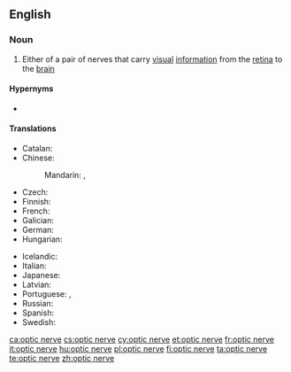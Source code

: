 ==English==

===Noun===
{{wikipedia}}
{{en-noun|head=[[optic]] [[nerve]]}}

# {{lb|en|neuroanatomy}} Either of a pair of nerves that carry [[visual]] [[information]] from the [[retina]] to the [[brain]]

====Hypernyms====
* {{l|en|cranial nerve}}

====Translations====
{{trans-top|nerve}}
* Catalan: {{t|ca|nervi òptic|m}}
* Chinese:
*: Mandarin: {{t+|cmn|視神經|sc=Hani}}, {{t+|cmn|视神经|tr=shìshénjīng|sc=Hani}}
* Czech: {{t+|cs|zrakový nerv|m}}
* Finnish: {{t|fi|näköhermo}}
* French: {{t+|fr|nerf optique|m}}
* Galician: {{t|gl|nervio óptico|m}}
* German: {{t+|de|Sehnerv|m}}
* Hungarian: {{t+|hu|látóideg}}
{{trans-mid}}
* Icelandic: {{t+|is|sjóntaug|f}}
* Italian: {{t|it|nervo ottico|m}}
* Japanese: {{t|ja|視神経|tr=ししんけい, shishinkei|sc=Jpan}}
* Latvian: {{t|lv|redzes nervs|m}}
* Portuguese: {{t+|pt|nervo óptico|m}}, {{t|pt|nervo ótico|m}}
* Russian: {{t+|ru|зри́тельный нерв|m}}
* Spanish: {{t+|es|nervio óptico|m}}
* Swedish: {{t+|sv|synnerv}}
{{trans-bottom}}

[[ca:optic nerve]]
[[cs:optic nerve]]
[[cy:optic nerve]]
[[et:optic nerve]]
[[fr:optic nerve]]
[[it:optic nerve]]
[[hu:optic nerve]]
[[pl:optic nerve]]
[[fi:optic nerve]]
[[ta:optic nerve]]
[[te:optic nerve]]
[[zh:optic nerve]]